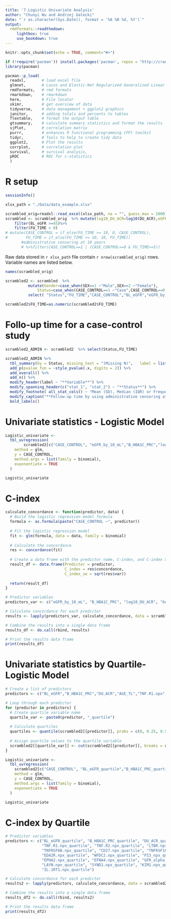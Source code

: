 ```yaml
---
title: '7.Logistic Univariate Analysis'
author: "Chunyi Wu and Andrzej Galecki"
date: "`r as.character(Sys.Date(), format = '%A %B %d, %Y')`"
output:
  rmdformats::readthedown:
     lightbox: true
     use_bookdown: true
---
```



```r
knitr::opts_chunk$set(echo = TRUE, comment="#>")
```


```r
if (!require('pacman')) install.packages('pacman', repos = "http://cran.us.r-project.org")
library(pacman)

pacman::p_load(
  readxl,       # load excel file
  glmnet,       # Lasso and Elastic-Net Regularized Generalized Linear Models
  rmdformats,   # rmd formats
  rmarkdown,    # rmarkdown
  here,         # File locator
  skimr,        # get overview of data
  tidyverse,    # data management + ggplot2 graphics 
  janitor,      # adding totals and percents to tables
  flextable,    # format the output table
  gtsummary,    # calculate summary statistics and format the results
  sjPlot,       # correlation matrix
  purrr,        # enhances R functional programming (FP) toolkit 
  tidyr,        # Tools to help to create tidy data
  ggplot2,      # Plot the results
  corrplot,     # correlation plot
  survival,     # survival analysis,    
  pROC          # ROC for c-statistics
  )
```

# R setup

```r
sessionInfo()
```


```r
xlsx_path = "./Data/data_example.xlsx"

scrambled_orig=readxl::read_excel(xlsx_path, na = "", guess_max = 1000)
scrambled <- scrambled_orig  %>% mutate(log10_DU_ACR=log10(DU_ACR),eGFR_by_10_mL=BL_eGFR/10) %>%
    filter(BL_eGFR >=45)%>%
    filter(FU_TIME > 0)
# mutate(CASE_CONTROL = if_else(FU_TIME >= 10, 0, CASE_CONTROL),
#        FU_TIME = if_else(FU_TIME >= 10, 10, FU_TIME))
       #administrative censoring at 10 years
       # %>%filter(CASE_CONTROL==1 | (CASE_CONTROL==0 & FU_TIME>=5))
```
Raw data stored in `r xlsx_path` file contain `r nrow(scrambled_orig)` rows.  
Variable names are listed below.

```r
names(scrambled_orig)
```


```r
scrambled2 <- scrambled  %>% 
          mutate(Gender=case_when(SEX==1 ~"Male",SEX==2 ~"Female"),
              Status=case_when(CASE_CONTROL==1 ~"Case",CASE_CONTROL==0 ~"Control"))%>%                    
          select( "Status","FU_TIME","CASE_CONTROL","BL_eGFR","eGFR_by_10_mL","B_HBA1C_PRC","log10_DU_ACR","DU_ACR","Gender","AGE_TL","TNF.R1.npx","TNF.R2.npx","LTBR.npx","TNFRSF4.npx","TNFRSF6B.npx","CD27.npx","TNFRSF10A.npx","RELT.npx","EDA2R.npx","WFDC2.npx", "PI3_npx","CD160.npx","EPHA2.npx","EFNA4.npx","GFR_alpha_1_npx","DLL1.npx","LAYN.npx","SYND1.npx","KIM1.npx","PVRL4.npx","IL.1RT1.npx" )      

scrambled2$FU_TIME=as.numeric(scrambled2$FU_TIME)
```


# Follo-up time for a case-control study
```r

scrambled2_ADMIN <- scrambled2  %>% select(Status,FU_TIME)

scrambled2_ADMIN %>%
  tbl_summary(by = Status, missing_text = "(Missing N)",   label = list(FU_TIME ~ "Follow-up Time (year)"), type = all_continuous() ~ "continuous2", statistic = list(all_continuous() ~ c("{mean}, {sd}","{median} ({p25}, {p75})", "{min}, {max}"),all_categorical() ~ "{n} ({p}%)"))  %>%
  add_p(pvalue_fun = ~style_pvalue(.x, digits = 2)) %>%
  add_overall() %>%
  add_n() %>%
  modify_header(label ~ "**Variable**") %>%
  modify_spanning_header(c("stat_1", "stat_2") ~ "**Status**") %>%
  modify_footnote( all_stat_cols() ~ "Mean (SD), Median (IQR) or Frequency (%)")%>%
  modify_caption("**Follow-up time by using administrative censoring at 10 years**") %>%
  bold_labels()
```

# Univariate statistics - Logistic Model
```r

Logistic_univariate <-
  tbl_uvregression(
        scrambled2[c("CASE_CONTROL", "eGFR_by_10_mL","B_HBA1C_PRC","log10_DU_ACR","Gender","AGE_TL","TNF.R1.npx","TNF.R2.npx","LTBR.npx","TNFRSF4.npx","TNFRSF6B.npx","CD27.npx","TNFRSF10A.npx","RELT.npx","EDA2R.npx","WFDC2.npx", "PI3_npx","CD160.npx","EPHA2.npx","EFNA4.npx","GFR_alpha_1_npx","DLL1.npx","LAYN.npx","SYND1.npx","KIM1.npx","PVRL4.npx","IL.1RT1.npx")],
    method = glm,
    y = CASE_CONTROL,
    method.args = list(family = binomial),
    exponentiate = TRUE
  )

Logistic_univariate


```

# C-index
```r

calculate_concordance <- function(predictor, data) {
  # Build the logistic regression model formula
  formula <- as.formula(paste("CASE_CONTROL ~", predictor))
  
  # Fit the logistic regression model
  fit <- glm(formula, data = data, family = binomial)
  
  # Calculate the concordance
  res <- concordance(fit)
  
  # Create a data frame with the predictor name, C-index, and C-index SE
  result_df <- data.frame(Predictor = predictor,
                          C_index = res$concordance,
                          C_index_se = sqrt(res$var))
  
  return(result_df)
}

# Predictor variables
predictors_var <- c("eGFR_by_10_mL", "B_HBA1C_PRC", "log10_DU_ACR", "Gender", "AGE_TL", "TNF.R1.npx", "TNF.R2.npx", "LTBR.npx", "TNFRSF4.npx", "TNFRSF6B.npx", "CD27.npx", "TNFRSF10A.npx", "RELT.npx", "EDA2R.npx", "WFDC2.npx", "PI3_npx", "CD160.npx", "EPHA2.npx", "EFNA4.npx", "GFR_alpha_1_npx", "DLL1.npx", "LAYN.npx", "SYND1.npx", "KIM1.npx", "PVRL4.npx", "IL.1RT1.npx")

# Calculate concordance for each predictor
results <- lapply(predictors_var, calculate_concordance, data = scrambled2)

# Combine the results into a single data frame
results_df <- do.call(rbind, results)

# Print the results data frame
print(results_df)

```

# Univariate statistics by Quartile- Logistic Model
```r

# Create a list of predictors
predictors <- c("BL_eGFR","B_HBA1C_PRC","DU_ACR","AGE_TL","TNF.R1.npx","TNF.R2.npx","LTBR.npx","TNFRSF4.npx","TNFRSF6B.npx","CD27.npx","TNFRSF10A.npx","RELT.npx","EDA2R.npx","WFDC2.npx", "PI3_npx","CD160.npx","EPHA2.npx","EFNA4.npx","GFR_alpha_1_npx","DLL1.npx","LAYN.npx","SYND1.npx","KIM1.npx","PVRL4.npx","IL.1RT1.npx")

# Loop through each predictor
for (predictor in predictors) {
  # Create quartile variable name
  quartile_var <- paste0(predictor, "_quartile")
  
  # Calculate quartiles
  quartiles <- quantile(scrambled2[[predictor]], probs = c(0, 0.25, 0.5, 0.75, 1), na.rm = TRUE)
  
  # Assign quartile values to the quartile variable
  scrambled2[[quartile_var]] <- cut(scrambled2[[predictor]], breaks = quartiles, include.lowest = TRUE, labels = c(1, 2, 3, 4))
}

Logistic_univariate <-
  tbl_uvregression(
    scrambled2[c("CASE_CONTROL", "BL_eGFR_quartile","B_HBA1C_PRC_quartile","DU_ACR_quartile","Gender","AGE_TL_quartile","TNF.R1.npx_quartile","TNF.R2.npx_quartile","LTBR.npx_quartile","TNFRSF4.npx_quartile","TNFRSF6B.npx_quartile","CD27.npx_quartile","TNFRSF10A.npx_quartile","RELT.npx_quartile","EDA2R.npx_quartile","WFDC2.npx_quartile", "PI3_npx_quartile","CD160.npx_quartile","EPHA2.npx_quartile","EFNA4.npx_quartile","GFR_alpha_1_npx_quartile","DLL1.npx_quartile","LAYN.npx_quartile","SYND1.npx_quartile","KIM1.npx_quartile","PVRL4.npx_quartile","IL.1RT1.npx_quartile")],
    method = glm,
    y = CASE_CONTROL,
    method.args = list(family = binomial),
    exponentiate = TRUE
  )

Logistic_univariate

```


# C-index by Quartile
```r

# Predictor variables
predictors <- c("BL_eGFR_quartile", "B_HBA1C_PRC_quartile", "DU_ACR_quartile", "Gender", "AGE_TL_quartile",
                "TNF.R1.npx_quartile", "TNF.R2.npx_quartile", "LTBR.npx_quartile", "TNFRSF4.npx_quartile",
                "TNFRSF6B.npx_quartile", "CD27.npx_quartile", "TNFRSF10A.npx_quartile", "RELT.npx_quartile",
                "EDA2R.npx_quartile", "WFDC2.npx_quartile", "PI3_npx_quartile", "CD160.npx_quartile",
                "EPHA2.npx_quartile", "EFNA4.npx_quartile", "GFR_alpha_1_npx_quartile", "DLL1.npx_quartile",
                "LAYN.npx_quartile", "SYND1.npx_quartile", "KIM1.npx_quartile", "PVRL4.npx_quartile",
                "IL.1RT1.npx_quartile")

# Calculate concordance for each predictor
results2 <- lapply(predictors, calculate_concordance, data = scrambled2)

# Combine the results into a single data frame
results_df2 <- do.call(rbind, results2)

# Print the results data frame
print(results_df2)
```